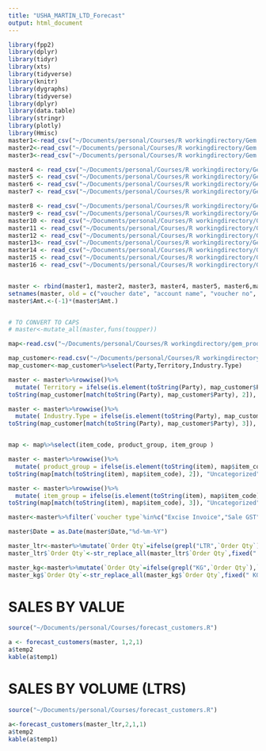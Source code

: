 ```yaml
---
title: "USHA_MARTIN_LTD_Forecast"
output: html_document
---
```


``` r

library(fpp2)
library(dplyr)
library(tidyr)
library(xts)
library(tidyverse)
library(knitr)
library(dygraphs)
library(tidyverse)
library(dplyr)
library(data.table)
library(stringr)
library(plotly)
library(Hmisc)
master1<-read_csv("~/Documents/personal/Courses/R workingdirectory/Gem data/invoice_2015-AMJ.csv")
master2<-read_csv("~/Documents/personal/Courses/R workingdirectory/Gem data/invoice_2015-JAS.csv")
master3<-read_csv("~/Documents/personal/Courses/R workingdirectory/Gem data/invoice_2015-OND.csv")

master4 <- read_csv("~/Documents/personal/Courses/R workingdirectory/Gem data/invoice_2016_JFM.csv")
master5 <- read_csv("~/Documents/personal/Courses/R workingdirectory/Gem data/invoice_2016_AMJ.csv")
master6 <- read_csv("~/Documents/personal/Courses/R workingdirectory/Gem data/invoice_2016_JAS.csv")
master7 <- read_csv("~/Documents/personal/Courses/R workingdirectory/Gem data/invoice_2016_OND.csv")

master8 <- read_csv("~/Documents/personal/Courses/R workingdirectory/Gem data/invoice_2017-JFM.csv")
master9 <- read_csv("~/Documents/personal/Courses/R workingdirectory/Gem data/invoice_2017-APR_MAY_JUN.csv")
master10 <- read_csv("~/Documents/personal/Courses/R workingdirectory/Gem data/invoice_2017-jul-aug.csv")
master11 <- read_csv("~/Documents/personal/Courses/R workingdirectory/Gem data/invoice_2017-sept.csv")
master12 <- read_csv("~/Documents/personal/Courses/R workingdirectory/Gem data/invoice_2018-OND.csv")
master13<- read_csv("~/Documents/personal/Courses/R workingdirectory/Gem data/invoice_2018-JFM.csv")
master14 <- read_csv("~/Documents/personal/Courses/R workingdirectory/Gem data/invoice_20180713 (7).csv")
master15 <- read_csv("~/Documents/personal/Courses/R workingdirectory/Gem data/invoice_2018-may.csv")
master16 <- read_csv("~/Documents/personal/Courses/R workingdirectory/Gem data/invoice_2018-jun.csv")


master <- rbind(master1, master2, master3, master4, master5, master6,master7,master8,master9,master10,master11,master12,master13,master14,master15,master16)
setnames(master, old = c("voucher date", "account name", "voucher no", "product name", "quantity", "rate", "amount"), new=c("Date", "Party", "Vch No.", "item", "Order Qty", "Price", "Amt."))
master$Amt.<-(-1)*(master$Amt.)


# TO CONVERT TO CAPS  
# master<-mutate_all(master,funs(toupper))

map<-read.csv("~/Documents/personal/Courses/R workingdirectory/gem_product_code_mapping(1).csv")

map_customer<-read.csv("~/Documents/personal/Courses/R workingdirectory/gem_customer_mapping.csv")
map_customer<-map_customer%>%select(Party,Territory,Industry.Type)

master <- master%>%rowwise()%>%
  mutate( Territory = ifelse(is.element(toString(Party), map_customer$Party),
toString(map_customer[match(toString(Party), map_customer$Party), 2]), "Uncategorized"))

master <- master%>%rowwise()%>%
  mutate( Industry.Type = ifelse(is.element(toString(Party), map_customer$Party),
toString(map_customer[match(toString(Party), map_customer$Party), 3]), "Uncategorized"))


map <- map%>%select(item_code, product_group, item_group )

master <- master%>%rowwise()%>%
  mutate( product_group = ifelse(is.element(toString(item), map$item_code),
toString(map[match(toString(item), map$item_code), 2]), "Uncategorized"))

master <- master%>%rowwise()%>%
  mutate( item_group = ifelse(is.element(toString(item), map$item_code),
toString(map[match(toString(item), map$item_code), 3]), "Uncategorized"))

master<-master%>%filter(`voucher type`%in%c("Excise Invoice","Sale GST"))

master$Date = as.Date(master$Date,"%d-%m-%Y")

master_ltr<-master%>%mutate(`Order Qty`=ifelse(grepl("LTR",`Order Qty`),`Order Qty`,"0 LTRS"))%>%rowwise()%>%filter(`Order Qty` != "0 LTRS")
master_ltr$`Order Qty`<-str_replace_all(master_ltr$`Order Qty`,fixed(" LTRS"),"")%>%as.numeric()

master_kg<-master%>%mutate(`Order Qty`=ifelse(grepl("KG",`Order Qty`),`Order Qty`,"0 KGS"))%>%rowwise()%>%filter(`Order Qty` != "0 KGS")
master_kg$`Order Qty`<-str_replace_all(master_kg$`Order Qty`,fixed(" KGS"),"")%>%as.numeric()

```



# SALES BY VALUE

``` r
source("~/Documents/personal/Courses/forecast_customers.R")

a <- forecast_customers(master, 1,2,1)
a$temp2
kable(a$temp1)
```


# SALES BY VOLUME (LTRS)
``` r
source("~/Documents/personal/Courses/forecast_customers.R")

a<-forecast_customers(master_ltr,2,1,1)
a$temp2
kable(a$temp1)
```

